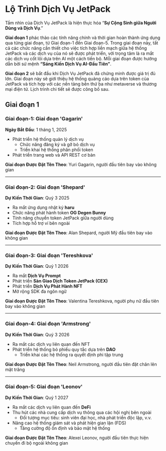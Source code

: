 # Lộ Trình Dịch Vụ JetPack

Tầm nhìn của Dịch Vụ JetPack là hiện thực hóa “**Sự Cộng Sinh giữa Người Dùng và Dịch Vụ**.”

**Giai đoạn 1** phác thảo các tính năng chính và thời gian hoàn thành ứng dụng qua từng giai đoạn, từ Giai đoạn-1 đến Giai đoạn-5. Trong giai đoạn này, tất cả các chức năng cần thiết cho việc tích hợp liền mạch giữa hệ thống JetPack và các dịch vụ của nó sẽ được phát triển, với trọng tâm là ra mắt các dịch vụ cốt lõi dựa trên AI một cách tiến bộ. Mỗi giai đoạn được hướng dẫn bởi sứ mệnh **“Sáng Kiến Dịch Vụ AI-Đầu Tiên”**.

**Giai đoạn 2** sẽ bắt đầu khi Dịch Vụ JetPack đã chứng minh được giá trị đủ lớn. Giai đoạn này sẽ giới thiệu hệ thống quảng cáo dựa trên token của JetPack và tích hợp với các nền tảng bên thứ ba như metaverse và thương mại điện tử. Lịch trình chi tiết sẽ được công bố sau.

## Giai đoạn 1

### **Giai đoạn-1: Giai đoạn 'Gagarin'**
**Ngày Bắt Đầu**: 1 tháng 1, 2025

- Phát triển hệ thống quản lý dịch vụ
  - Chức năng đăng ký và gỡ bỏ dịch vụ
  - Triển khai hệ thống phân phối token
- Phát triển trang web và API REST cơ bản

**Giai đoạn Được Đặt Tên Theo**: Yuri Gagarin, người đầu tiên bay vào không gian

---

### **Giai đoạn-2: Giai đoạn 'Shepard'**
**Dự Kiến Thời Gian**: Quý 3 2025

- Ra mắt ứng dụng nhật ký **haru**
- Chức năng phát hành token **OG Degen Bunny**
- Tính năng chuyển token JetPack giữa người dùng
- Tích hợp hỗ trợ ví bên ngoài

**Giai đoạn Được Đặt Tên Theo**: Alan Shepard, người Mỹ đầu tiên bay vào không gian

---

### **Giai đoạn-3: Giai đoạn 'Tereshkova'**
**Dự Kiến Thời Gian**: Quý 1 2026

- Ra mắt **Dịch Vụ Prompt**
- Phát triển **Sàn Giao Dịch Token JetPack (CEX)**
- Phát triển **Dịch Vụ Phát Hành NFT**
- Mở rộng SDK đa ngôn ngữ

**Giai đoạn Được Đặt Tên Theo**: Valentina Tereshkova, người phụ nữ đầu tiên bay vào không gian

---

### **Giai đoạn-4: Giai đoạn 'Armstrong'**
**Dự Kiến Thời Gian**: Quý 3 2026

- Ra mắt các dịch vụ liên quan đến NFT
- Phát triển hệ thống bỏ phiếu quy tắc dựa trên **DAO**
  - Triển khai các hệ thống ra quyết định phi tập trung

**Giai đoạn Được Đặt Tên Theo**: Neil Armstrong, người đầu tiên đặt chân lên mặt trăng

---

### **Giai đoạn-5: Giai đoạn 'Leonov'**
**Dự Kiến Thời Gian**: Quý 1 2027

- Ra mắt các dịch vụ liên quan đến **DeFi**
- Thu hút các nhà cung cấp dịch vụ thông qua các hội nghị bên ngoài
  - Đối tượng mục tiêu: sinh viên đại học, nhà phát triển độc lập, v.v.
- Nâng cao hệ thống giám sát và phát hiện gian lận (FDS)
  - Tăng cường độ ổn định và bảo mật hệ thống

**Giai đoạn Được Đặt Tên Theo**: Alexei Leonov, người đầu tiên thực hiện chuyến đi bộ ngoài không gian